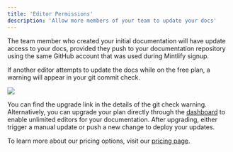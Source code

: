 ```yaml
---
title: 'Editor Permissions'
description: 'Allow more members of your team to update your docs'
---
```


The team member who created your initial documentation will have update access to your docs, provided they push to your documentation repository using the same GitHub account that was used during Mintlify signup.

If another editor attempts to update the docs while on the free plan, a warning will appear in your git commit check.

<Frame>
  <img className="rounded-md" src="/images/editor-gate.png" />
</Frame>

You can find the upgrade link in the details of the git check warning. Alternatively, you can upgrade your plan directly through the [dashboard](https://dashboard.mintlify.com) to enable unlimited editors for your documentation. After upgrading, either trigger a manual update or push a new change to deploy your updates.

To learn more about our pricing options, visit our [pricing page](https://mintlify.com/pricing).
